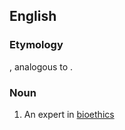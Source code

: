==English==

===Etymology===
{{suffix|bioethics|ist|lang=en}}, analogous to {{m|en|ethicist}}.

===Noun===
{{en-noun}}

# An expert in [[bioethics]]